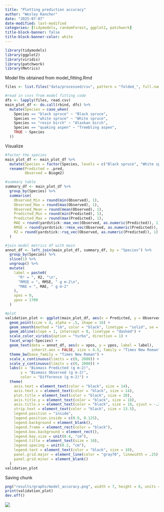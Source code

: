 ```yaml
---
title: "Plotting prediction accuracy"
author: "Wesley Rancher"
date: "2025-07-07"
date-modified: last-modified
categories: [tidymodels, randomForest, ggplot2, patchwork]
title-block-banner: false
title-block-banner-color: white
---
```


```r
library(tidymodels)
library(ggplot2)
library(viridis)
library(patchwork)
library(Metrics)
```

Model fits obtained from model_fitting.Rmd

```r
files <- list.files("data/processed/csv", pattern = "folded_", full.names = TRUE)

#read in csvs from model fitting code
dfs <- lapply(files, read.csv)
main_plot_df <- do.call(rbind, dfs) %>%
  mutate(Species = case_when(
    Species == "black spruce" ~ "Black spruce",
    Species == "white spruce" ~ "White spruce",
    Species == "resin birch" ~ "Alaskan birch",
    Species == "quaking aspen" ~ "Trembling aspen",
    TRUE ~ Species
  ))
```

Visualize

```r
#factor the species
main_plot_df <- main_plot_df %>%
  mutate(Species = factor(Species, levels = c("Black spruce", "White spruce", "Alaskan birch", "Trembling aspen")))%>%
  rename(Predicted = .pred,
         Observed = Biogm2)

#summary table 
summary_df <- main_plot_df %>%
  group_by(Species) %>%
  summarise(
    Observed_Min = round(min(Observed), 1),
    Observed_Max = round(max(Observed), 1),
    Observed_Mean = round(mean(Observed), 1),
    Predicted_Min = round(min(Predicted), 1),
    Predicted_Max = round(max(Predicted), 1),
    MAE = round(yardstick::mae_vec(Observed, as.numeric(Predicted)), 1),
    RMSE = round(yardstick::rmse_vec(Observed, as.numeric(Predicted)), 1),
    R2 = round(yardstick::rsq_vec(Observed, as.numeric(Predicted)), 1)
  )

#join model metrics df with main
annot_df <- left_join(main_plot_df, summary_df, by = "Species") %>%
  group_by(Species) %>%
  slice(1) %>%
  ungroup() %>%
  mutate(
    label = paste0(
      "R² = ", R2, "\n",
      "RMSE = ", RMSE, " g m-2\n",
      "MAE = ", MAE, " g m-2"
    ),
    xpos = 0,
    ypos = 1700
  )

#plot
validation_plot <- ggplot(main_plot_df, aes(x = Predicted, y = Observed, color = abs(Observed - Predicted))) +
  geom_point(size = 4, alpha = .5, shape = 16) +
  geom_smooth(method = "lm", color = "black", linetype = "solid", se = FALSE) +
  geom_abline(slope = 1, intercept = 0, linetype = "dashed") +
  scale_color_viridis(option = "turbo", direction = 1) +
  facet_wrap(~Species) +
  geom_text(data = annot_df, aes(x = xpos, y = ypos, label = label),
            inherit.aes = FALSE, size = 4.5, family = "Times New Roman", hjust = 0) +
  theme_bw(base_family = "Times New Roman") +
  scale_x_continuous(limits = c(0, 2000)) +
  scale_y_continuous(limits = c(0, 2000)) +
  labs(x = "Biomass Predicted (g m-2)",
       y = "Biomass Observed (g m-2)",
       color = "Difference (g m-2)") +
  theme(
    axis.text = element_text(color = "black", size = 14),
    axis.text.x = element_text(color = "black", size = 14),
    plot.title = element_text(color = "black", size = 20),
    axis.title.y = element_text(color = "black", size = 18),
    axis.title.x = element_text(color = "black", size = 18, vjust = -.25),
    strip.text = element_text(color = "black", size = 13.5),
    legend.position = "inside",
    legend.position.inside = c(0.9, 0.125),
    legend.background = element_blank(),
    legend.frame = element_rect(color = "black"),
    legend.box.background = element_rect(),
    legend.key.size = unit(0.4, "cm"),
    legend.title = element_text(size = 10),
    legend.spacing = unit(0.2, "cm"),
    legend.text = element_text(color = "black", size = 10),
    panel.grid.major = element_line(color = "gray70", linewidth = .25),
    panel.grid.minor = element_blank()
  )
validation_plot
```

Saving chunk

```r
png("results/graphs/model_accuracy.png", width = 7, height = 6, units = "in", res = 300)
print(validation_plot)
dev.off()
```

![](images/clipboard-292988717.png)
